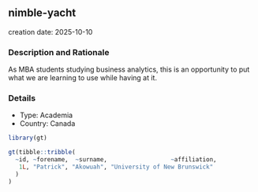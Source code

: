 
## nimble-yacht
creation date: 2025-10-10


### Description and Rationale

As MBA students studying business analytics, this is an opportunity to put what we are learning to use while having at it.

### Details

* Type: Academia
* Country: Canada

```r
library(gt)

gt(tibble::tribble(
  ~id, ~forename,  ~surname,                  ~affiliation,
   1L, "Patrick", "Akowuah", "University of New Brunswick"
  )
)
```
